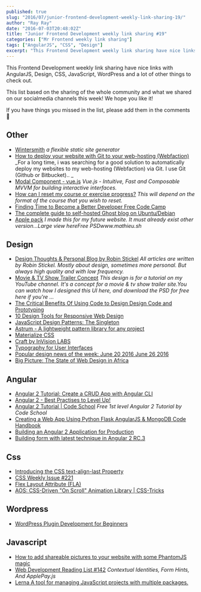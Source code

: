 ```yaml
---
published: true
slug: "2016/07/junior-frontend-development-weekly-link-sharing-19/"
author: "Ray Ray"
date: "2016-07-03T20:48:02Z"
title: "Junior Frontend Development weekly link sharing #19"
categories: ["Mr Frontend weekly link sharing"]
tags: ["AngularJS", "CSS", "Design"]
excerpt: "This Frontend Development weekly link sharing have nice links with AngularJS, Design, CSS, JavaScri..."
---
```


This Frontend Development weekly link sharing have nice links with AngularJS, Design, CSS, JavaScript, WordPress and a lot of other things to check out.

This list based on the sharing of the whole community and what we shared on our socialmedia channels this week! We hope you like it!

If you have things you missed in the list, please add them in the comments 🙂

## Other

* [Wintersmith](http://wintersmith.io "Wintersmith") _a flexible static site generator_
* [How to deploy your website with Git to your web-hosting (Webfaction)](http://www.raymonschouwenaar.nl/deploy-website-git-webhosting-webfaction-github-bitbucket/ "How to deploy your website with Git to your web-hosting (Webfaction)") _For a long time, i was searching for a good solution to automatically deploy my websites to my web-hosting (Webfaction) via Git. I use Git (Github or Bitbucket).. _
* [Modal Component - vue.js](http://vuejs.org/examples/modal.html "Modal Component - vue.js") _Vue.js - Intuitive, Fast and Composable MVVM for building interactive interfaces._
* [How can I reset my course or exercise progress?](https://discuss.codecademy.com/t/how-can-i-reset-my-course-or-exercise-progress/29812 "How can I reset my course or exercise progress?") _This will depend on the format of the course that you wish to reset._
* [Finding Time to Become a Better Developer Free Code Camp](http://buff.ly/2988jXN "Finding Time to Become a Better Developer Free Code Camp")
* [The complete guide to self-hosted Ghost blog on Ubuntu/Debian](http://buff.ly/29bKdbM "The complete guide to self-hosted Ghost blog on Ubuntu/Debian")
* [Apple pack](https://dribbble.com/shots/994811-Apple-pack "Apple pack") _I made this for my future website. It must already exist other version...Large view hereFree PSDwww.mathieu.sh_

## Design

* [Design Thoughts & Personal Blog by Robin Stickel](http://robinstickel.com/blog/ "Design Thoughts & Personal Blog by Robin Stickel") _All articles are written by Robin Stickel. Mostly about design, sometimes more personal. But always high quality and with low frequency._
* [Movie & TV Show Trailer Concept](https://dribbble.com/shots/2535150-Movie-TV-Show-Trailer-Concept "Movie & TV Show Trailer Concept") _This design is for a tutorial on my YouTube channel. It's a concept for a movie & tv show trailer site.You can watch how I designed this UI here, and download the PSD for free here if you're ..._
* [The Critical Benefits Of Using Code to Design Design Code and Prototyping](http://buff.ly/29nLvV3 "The Critical Benefits Of Using Code to Design Design Code and Prototyping")
* [10 Design Tools for Responsive Web Design](http://buff.ly/29f04Jt "10 Design Tools for Responsive Web Design")
* [JavaScript Design Patterns: The Singleton](http://buff.ly/29gBWXM "JavaScript Design Patterns: The Singleton")
* [Astrum - A lightweight pattern library for any project](http://buff.ly/2957uek "Astrum - A lightweight pattern library for any project")
* [Materialize CSS](http://buff.ly/294gmCc "Documentation - Materialize")
* [Craft by InVision LABS](http://buff.ly/29nDaN4 "Craft by InVision LABS")
* [Typography for User Interfaces](http://buff.ly/29nByTu "Typography for User Interfaces")
* [Popular design news of the week: June 20 2016 June 26 2016](http://buff.ly/28Wl8kD "Popular design news of the week: June 20 2016 June 26 2016")
* [Big Picture: The State of Web Design in Africa](http://buff.ly/29ccheM "Big Picture: The State of Web Design in Africa")

## Angular

* [Angular 2 Tutorial: Create a CRUD App with Angular CLI](http://buff.ly/29h8OOQ "Angular 2 Tutorial: Create a CRUD App with Angular CLI")
* [Angular 2 - Best Practises to Level Up!](http://buff.ly/29a3gF5 "Angular 2 - Best Practises to Level Up!")
* [Angular 2 Tutorial | Code School](http://buff.ly/29eHwdg "Angular 2 Tutorial | Code School") _Free 1st level Angular 2 Tutorial by Code School_
* [Creating a Web App Using Python Flask AngularJS & MongoDB Code Handbook](http://buff.ly/298cweR "Creating a Web App Using Python Flask AngularJS & MongoDB Code Handbook")
* [Building an Angular 2 Application for Production](http://buff.ly/298ci7w "Building an Angular 2 Application for Production")
* [Building form with latest technique in Angular 2 RC.3](http://buff.ly/28UqgWW "Building form with latest technique in Angular 2 RC.3")

## Css

* [Introducing the CSS text-align-last Property](http://buff.ly/29jiERQ "Introducing the CSS text-align-last Property")
* [CSS Weekly Issue #221](http://buff.ly/2931ZlP "Issue #221")
* [Flex Layout Attribute (FLA)](http://buff.ly/28VjTRZ "Flex Layout Attribute (FLA)")
* [AOS: CSS-Driven "On Scroll" Animation Library | CSS-Tricks](http://buff.ly/29640dU "AOS: CSS-Driven ")

## Wordpress

* [WordPress Plugin Development for Beginners](http://buff.ly/293ydcZ "WordPress Plugin Development for Beginners")

## Javascript

* [How to add shareable pictures to your website with some PhantomJS magic](http://buff.ly/28XiEkH "How to add shareable pictures to your website with some PhantomJS magic")
* [Web Development Reading List #142](http://buff.ly/28XcLtW "Web Development Reading List #142: Contextual Identities Form Hints And ApplePay.js Smashing Mag") _Contextual Identities, Form Hints, And ApplePay.js_
* [Lerna A tool for managing JavaScript projects with multiple packages.](http://buff.ly/22oxneM "Lerna A tool for managing JavaScript projects with multiple packages.")